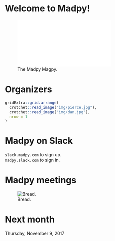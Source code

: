 # Welcome to Madpy!

![The Madpy Magpy.](img/madpy-logo.pdf)

# Organizers

```r
gridExtra::grid.arrange(
  crotchet::read_image("img/pierce.jpg"),
  crotchet::read_image("img/dan.jpg"),
  nrow = 1
) 
```

# Madpy on Slack

`slack.madpy.com` to sign up.  
`madpy.slack.com` to sign in.

# Madpy meetings

![Bread.](img/bread.jpg)

# Next month

Thursday, November 9, 2017
